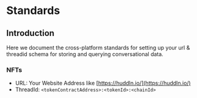 
# Standards

## Introduction

Here we document the cross-platform standards for setting up your url & threadid schema for storing and querying conversational data.

### NFTs

- URL: Your Website Address like [https://huddln.io/](https://huddln.io/)
- ThreadId: `<tokenContractAddress>:<tokenId>:<chainId>`
